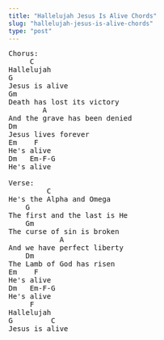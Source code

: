 ```yaml
---
title: "Hallelujah Jesus Is Alive Chords"
slug: "hallelujah-jesus-is-alive-chords"
type: "post"
---
```


<pre>
Chorus:
     C
Hallelujah  
G
Jesus is alive
Gm
Death has lost its victory
        A        
And the grave has been denied
Dm
Jesus lives forever
Em    F
He's alive
Dm   Em-F-G
He's alive

Verse:
         C
He's the Alpha and Omega
    G
The first and the last is He
    Gm 
The curse of sin is broken
            A  
And we have perfect liberty
    Dm
The Lamb of God has risen
Em    F
He's alive
Dm   Em-F-G
He's alive
     F
Hallelujah
G         C
Jesus is alive
</pre>